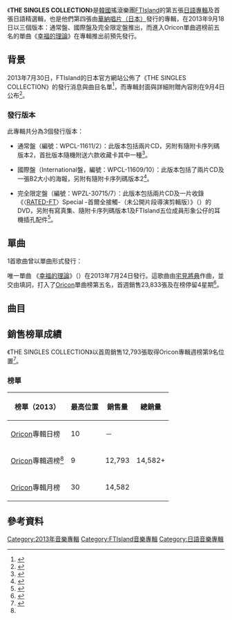 {{Infobox album <!-- See Wikipedia:WikiProject Albums -->
| Name         = THE SINGLES COLLECTION
| Type         = 精選輯
| Artist       = [[FTIsland|FTIsland]]
| Cover        = FTIsland THE SINGLES COLLECTION.jpg
| Released     = {{Start date|2013|9|18}}
| Recorded     = 2010年－2013年
| Genre       = [[日語流行音樂|日語流行音樂]]
| Length      = 45:03（Disc 1）<br>45:44（Disc 2）
| Label       = [[日本華納音樂|日本華納唱片]]
| Producer     = 
| Last album   = [[RATED-FT|RATED-FT]]<br>（2013年）
| This album   = '''THE SINGLES COLLECTION'''<br>（2013年）
| Next album   = [[THANKS_TO|THANKS TO]]<br>（2013年）
| Misc         = {{Singles
  | Name          = THE SINGLES COLLECTION
  | Type          = 精選輯
  | Single 1      = [[幸福的理論|幸福的理論]]
  | Single 1 date = {{Start date|2013|7|24}}
  }}
}}
《'''THE SINGLES COLLECTION'''》是[[韓國|韓國]]搖滾樂團[[FTIsland|FTIsland]]的第五張[[日語|日語]][[專輯|專輯]]及首張日語精選輯，也是他們第四張由[[華納音樂集團|華納唱片（日本）]]發行的專輯，在2013年9月18日以三個版本：通常盤、國際盤及完全限定盤推出，而進入Oricon單曲週榜前五名的單曲《[[幸福的理論|幸福的理論]]》在專輯推出前預先發行。

==背景==
2013年7月30日，FTIsland的日本官方網站公佈了《THE SINGLES COLLECTION》的發行消息與曲目名單<ref name="list">{{cite web|title=FTISLAND究極のシングル・コレクションリリース決定！！|url=http://ftisland-official.jp/news/detail.php?id=1007764|date=2013-07-30|accessdate=2014-03-23|language=ja|archive-date=2014-03-23|archive-url=https://web.archive.org/web/20140323195833/http://ftisland-official.jp/news/detail.php?id=1007764|dead-url=no}}</ref>，而專輯封面與詳細附贈內容則在9月4日公布<ref>{{cite web|title=「THE SINGLES COLLECTION」＆「ARENA TOUR 2013 FREEDOM」ジャケット写真公開！|url=http://ftisland-official.jp/news/detail.php?id=1007750|date=2013-05-02|accessdate=2014-03-23|language=ja|archive-date=2014-03-23|archive-url=https://web.archive.org/web/20140323195830/http://ftisland-official.jp/news/detail.php?id=1007750|dead-url=no}}</ref>。

===發行版本===
此專輯共分為3個發行版本：

*通常盤（編號：WPCL-11611/2）：此版本包括兩片CD，另附有隨附卡序列碼版本2，首批版本隨機附送六款收藏卡其中一種<ref name="nor">{{cite web|url=http://wmg.jp/artist/ftisland/WPZL000030602.html|title=FTISLAND 「THE SINGLES COLLECTION（通常盤）」 / Warner Music Japan|date=|work=|publisher=[[日本華納音樂|日本華納音樂]]|accessdate=2014-03-23|language=ja|archive-url=https://web.archive.org/web/20140322013524/http://wmg.jp/artist/ftisland/WPZL000030602.html|archive-date=2014-03-22|dead-url=yes}}</ref>。

*國際盤（International盤，編號：WPCL-11609/10）：此版本包括了兩片CD及一張B2大小的海報，另附有隨附卡序列碼版本2<ref name="int">{{cite web|url=http://wmg.jp/artist/ftisland/WPCL000011609.html|title=FTISLAND 「THE SINGLES COLLECTION（International盤）」 / Warner Music Japan|date=|work=|publisher=[[日本華納音樂|日本華納音樂]]|accessdate=2014-03-21|language=ja|archive-url=https://web.archive.org/web/20140323202020/http://wmg.jp/artist/ftisland/WPCL000011609.html|archive-date=2014-03-23|dead-url=yes}}</ref>。

*完全限定盤（編號：WPZL-30715/7）：此版本包括兩片CD及一片收錄《〈[[RATED-FT|RATED-FT]]〉Special -首爾全接觸-（未公開片段導演剪輯版）》（{{lang-ja|“RATED-FT” スペシャル -密着 in ソウル- (未公開映像収録ディレクターズカット版)}}）的DVD，另附有寫真集、隨附卡序列碼版本1及FTIsland五位成員形象公仔的耳機插孔配件<ref name="limted">{{cite web|url=http://wmg.jp/artist/ftisland/WPZL000030715.html|title=FTISLAND 「THE SINGLES COLLECTION（完全生産限定盤）」 / Warner Music Japan|date=|work=|publisher=[[日本華納音樂|日本華納音樂]]|accessdate=2014-03-23|language=ja|archive-url=https://web.archive.org/web/20140323195845/http://wmg.jp/artist/ftisland/WPZL000030715.html|archive-date=2014-03-23|dead-url=yes}}</ref>。

==單曲==
1首歌曲曾以單曲形式發行：

唯一單曲 《[[幸福的理論|幸福的理論]]》（{{lang-ja|シアワセオリー}}）在2013年7月24日發行。這歌曲由[[宅見將典|宅見將典]]作曲，並交由{{link-ja|石渡淳治|いしわたり淳治}}填詞，打入了[[Oricon|Oricon]]單曲榜第五名，首週銷售23,833張及在榜停留4星期<ref>{{cite web|url=http://www.oricon.co.jp/prof/artist/436383/products/music/1034279/1/|title=「シアワセオリー」 ＦＴＩＳＬＡＮＤ│オリコン芸能人事典-ORICON STYLE|date=|work=|publisher=[[Oricon|Oricon]]|accessdate=2014-03-23|language=ja|archive-date=2014-03-23|archive-url=https://web.archive.org/web/20140323204407/http://www.oricon.co.jp/prof/artist/436383/products/music/1034279/1/|dead-url=no}}</ref>。

==曲目==
{{tracklist
| headline = Disc 1<ref name="list"/>
| total_length    = 45:03

| extra_column = 首次收錄專輯

| title1 = [[幸福的理論|幸福的理論]]
| note1 = {{lang|ja|シアワセオリー}}
| music1 = [[宅見將典|宅見將典]]
| lyrics1 = {{link-ja|石渡淳治|いしわたり淳治}}
| length1 = 4:06

| title2 = [[You_Are_My_Life|You Are My Life]]
| music2 = [[Gary_Baker|Gary Baker]]<br>[[Anthony_Little|Anthony Little]]<br>[[Frank_Myers|Frank Myers]]
| lyrics2 = {{link-ja|加藤健|Kenn Kato}}
| extra2 = [[RATED-FT|RATED-FT]]
| length2 = 3:48

| title3 = {{link-en|Polar Star (FTIsland單曲)|Polar Star (song)|Polar Star}}
| music3 = 堀向彥輝
| lyrics3 = 堀向彥輝
| extra3 = RATED-FT
| length3 = 4:04

| title4 = {{link-en|TOP SECRET (FTIsland單曲)|Top Secret (song)|TOP SECRET}}
| music4 = [[Corin|Corin]]
| lyrics4 = [[前山田健一|前山田健一]]
| extra4 = RATED-FT
| length4 = 3:48

| title5 = {{link-en|NEVERLAND (單曲)|Neverland (song)|NEVERLAND}}
| music5 = Youwhich<br>{{link-ja|鈴木秀行|鈴木Daichi秀行|鈴木Daichi秀行}}<br>[[崔鍾訓|崔鍾訓]]
| lyrics5 = 石渡淳治
| extra5 = [[20［twenty］|20［twenty］]]
| length5  = 3:41

| title6 = {{link-en|Distance (FTIsland單曲)|Distance (F.T. Island song)|Distance}}
| music6 = Corin
| lyrics6  = 加藤健<br>[[宋承炫|宋承炫]]<br>[[李在真|李在真]]
| extra6 = 20［twenty］
| length6 = 5:16

| title7 = {{link-en|Let it go! (FTIsland單曲)|Let It Go! (F.T. Island song)|Let it go!}}
| music7 = Corin<br>崔鍾訓
| lyrics7 = {{link-ja|源井和仁|源井和仁}}<br>[[崔敏煥|崔敏煥]]<br>[[李洪基|李洪基]]
| extra7 = 20［twenty］
| length7 = 3:42

| title8 = {{link-en|SATISFACTION (FTISLAND單曲)|Satisfaction (F.T. Island song)|SATISFACTION}}
| music8 = 堀向彥輝
| lyrics8 = 石渡淳治
| extra8 = [[FIVE_TREASURE_ISLAND|FIVE TREASURE ISLAND]]
| length8 = 4:05

| title9 = {{link-en|So today…|So Today...}}
| music9 = Corin
| lyrics9 = [[中村彼方|中村彼方]]<br>李在真
| extra9 = FIVE TREASURE ISLAND
| length9 = 4:02

| title10 = {{link-ja|Brand-new days|Brand-new days}}
| music10 = 宅見將典
| lyrics10 = [[近藤久|近藤久]]<br>宋承炫
| extra10 = FIVE TREASURE ISLAND
| length10 = 4:21

| title11 = {{link-ja|Flower Rock|Flower Rock}}
| music11 = Corin
| lyrics11 = {{link-ja|源井和仁|源井和仁}}<br>李洪基<br>李在真<br>宋承炫
| extra11 = FIVE TREASURE ISLAND
| length11 = 4:05

}}
{{tracklist
| headline = Disc 2<small>（所有版本）</small><ref name="list"/>

| extra_column = 收錄單曲

| title1 = Revolution
| music1 = {{link-ja|藤澤慶昌|藤澤慶昌}}
| lyrics1 = {{link-ja|大塚利惠|大塚利恵}}<br>李在真
| extra1 = {{link-ja|Flower Rock|Flower Rock}}
| length1 = 4:09

| title2 = Wing
| music2 = [[板垣祐介|板垣祐介]]
| lyrics2 = 源井和仁<br>李在真
| extra2 = {{link-ja|Flower Rock|Flower Rock}}
| length2 = 4:17

| title3 = I change for you
| music3 = [[炭田慎也|炭田慎也]]
| lyrics3 = 近藤久<br>李在真
| extra3 = {{link-en|So today…|So Today...}}
| length3 = 3:34

| title4 = I want
| music4 = 崔鍾訓
| lyrics4 = 近藤久<br>李在真
| extra4 = {{link-en|SATISFACTION (FTISLAND單曲)|Satisfaction (F.T. Island song)|SATISFACTION}}
| length4 = 3:47

| title5 = Dream sky
| music5 = 宋承炫<br>崔敏煥
| lyrics5 = 宋承炫
| extra5 = {{link-en|Let it go! (FTIsland單曲)|Let It Go! (F.T. Island song)|Let it go!}}
| length5  = 3:26

| title6 = Venus
| music6 = 李在真
| lyrics6  = 李在真<br>加藤健
| extra6 = {{link-en|Distance (FTIsland單曲)|Distance (F.T. Island song)|Distance}}
| length6 = 4:20

| title7 = YUKI
| music7 = 宋承炫<br>崔敏煥
| lyrics7 = 宋承炫<br>加藤健
| extra7 = {{link-en|NEVERLAND (單曲)|Neverland (song)|NEVERLAND}}
| length7 = 4:33

| title8 = Here
| music8 = [[平賀伸明|平賀伸明]]
| lyrics8 = 平賀伸明
| extra8 = {{link-en|TOP SECRET (FTIsland單曲)|Top Secret (song)|TOP SECRET}}
| length8 = 5:08

| title9 = Fallin' for you
| music9 = 李在真
| lyrics9 = 李在真<br>加藤健
| extra9 = {{link-en|Polar Star (FTIsland單曲)|Polar Star (song)|Polar Star}}
| length9 = 4:28

| title10 = COME INTO MY DREAM
| music10 = {{link-en|Steven Lee (音樂人)|Steven Lee (music producer)|Steven Lee}}
| lyrics10 = [[Tarantula|Tarantula]]
| extra10 = [[You_Are_My_Life|You Are My Life]]
| length10 = 3:50

}}
{{tracklist
| collapsed       = yes
| headline        = Disc 2<small>（通常盤、國際盤）：</small><ref name="nor"/><ref name="int"/>
| total_length    = 45:44

| title11 = SHIAWA-THEORY
| note11 = English Version
| music11 = 宅見將典
| lyrics11 = Tarantula
| length11 = 4:06

}}
{{tracklist
| collapsed       = yes
| headline        = Disc 2<small>（完全限定盤）：</small><ref name="limted"/>
| total_length    = 45:44

| title11 = 幸福的理論
| note11 = Korean Version
| music11 = 宅見將典
| lyrics11 = [[FTIsland|FTIsland]]
| length11 = 4:06

}}
{{Track listing
| collapsed       = yes
| headline        = DVD<small>（完全限定盤）：</small><ref name="limted"/>

| title1          = 《[[RATED-FT|RATED-FT]]》Special -首爾全接觸-（未公開片段導演剪輯版）

}}

==銷售榜單成績==
《THE SINGLES COLLECTION》以首周銷售12,793張取得Oricon專輯週榜第9名位置<ref name="Oricon">{{cite web|title=2013年09月16日～2013年09月22日のCDアルバム週間ランキング（2013年09月30日付）|url=http://www.oricon.co.jp/rank/ja/w/2013-09-30/more/2/|publisher=Oricon|accessdate=2014-03-23|language=ja|archive-date=2013年9月25日|archive-url=https://web.archive.org/web/20130925151611/http://www.oricon.co.jp/rank/ja/w/2013-09-30/more/2/|dead-url=no}}</ref>。

===榜單===
{|class="wikitable plainrowheaders sortable" style="text-align:center;" border="1"
!scope="col"|榜單（2013）
!scope="col"|最高位置
!scope="col"|銷售量
!scope="col"|總銷量
|-
!scope="row"|[[Oricon|Oricon]]專輯日榜
|10
|－
|style="text-align:center;" rowspan="3"| 14,582+
|-
!scope="row"|[[Oricon|Oricon]]專輯週榜<ref name="Oricon"/>
|9
|12,793
|-
!scope="row"|[[Oricon|Oricon]]專輯月榜
|30
|14,582
|}

==參考資料==
{{Reflist|colwidth=30em}}

{{FTIsland}}

[[Category:2013年音樂專輯|Category:2013年音樂專輯]]
[[Category:FTIsland音樂專輯|Category:FTIsland音樂專輯]]
[[Category:日語音樂專輯|Category:日語音樂專輯]]